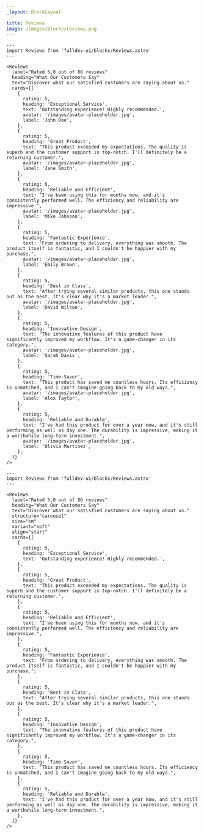 ```yaml
---
_layout: BlockLayout

title: Reviews
image: /images/blocks/reviews.png
---
```


```astro live
---
import Reviews from 'fulldev-ui/blocks/Reviews.astro'
---

<Reviews
  label="Rated 5,0 out of 86 reviews"
  heading="What Our Customers Say"
  text="Discover what our satisfied customers are saying about us."
  cards={[
    {
      rating: 5,
      heading: 'Exceptional Service',
      text: 'Outstanding experience! Highly recommended.',
      avatar: '/images/avatar-placeholder.jpg',
      label: 'John Doe',
    },
    {
      rating: 5,
      heading: 'Great Product',
      text: "This product exceeded my expectations. The quality is superb and the customer support is top-notch. I'll definitely be a returning customer.",
      avatar: '/images/avatar-placeholder.jpg',
      label: 'Jane Smith',
    },
    {
      rating: 5,
      heading: 'Reliable and Efficient',
      text: "I've been using this for months now, and it's consistently performed well. The efficiency and reliability are impressive.",
      avatar: '/images/avatar-placeholder.jpg',
      label: 'Mike Johnson',
    },
    {
      rating: 5,
      heading: 'Fantastic Experience',
      text: "From ordering to delivery, everything was smooth. The product itself is fantastic, and I couldn't be happier with my purchase.",
      avatar: '/images/avatar-placeholder.jpg',
      label: 'Emily Brown',
    },
    {
      rating: 5,
      heading: 'Best in Class',
      text: "After trying several similar products, this one stands out as the best. It's clear why it's a market leader.",
      avatar: '/images/avatar-placeholder.jpg',
      label: 'David Wilson',
    },
    {
      rating: 5,
      heading: 'Innovative Design',
      text: "The innovative features of this product have significantly improved my workflow. It's a game-changer in its category.",
      avatar: '/images/avatar-placeholder.jpg',
      label: 'Sarah Davis',
    },
    {
      rating: 5,
      heading: 'Time-Saver',
      text: "This product has saved me countless hours. Its efficiency is unmatched, and I can't imagine going back to my old ways.",
      avatar: '/images/avatar-placeholder.jpg',
      label: 'Alex Taylor',
    },
    {
      rating: 5,
      heading: 'Reliable and Durable',
      text: "I've had this product for over a year now, and it's still performing as well as day one. The durability is impressive, making it a worthwhile long-term investment.",
      avatar: '/images/avatar-placeholder.jpg',
      label: 'Olivia Martinez',
    },
  ]}
/>
```

```astro live
---
import Reviews from 'fulldev-ui/blocks/Reviews.astro'
---

<Reviews
  label="Rated 5,0 out of 86 reviews"
  heading="What Our Customers Say"
  text="Discover what our satisfied customers are saying about us."
  structure="carousel"
  size="sm"
  variant="soft"
  align="start"
  cards={[
    {
      rating: 5,
      heading: 'Exceptional Service',
      text: 'Outstanding experience! Highly recommended.',
    },
    {
      rating: 5,
      heading: 'Great Product',
      text: "This product exceeded my expectations. The quality is superb and the customer support is top-notch. I'll definitely be a returning customer.",
    },
    {
      rating: 5,
      heading: 'Reliable and Efficient',
      text: "I've been using this for months now, and it's consistently performed well. The efficiency and reliability are impressive.",
    },
    {
      rating: 5,
      heading: 'Fantastic Experience',
      text: "From ordering to delivery, everything was smooth. The product itself is fantastic, and I couldn't be happier with my purchase.",
    },
    {
      rating: 5,
      heading: 'Best in Class',
      text: "After trying several similar products, this one stands out as the best. It's clear why it's a market leader.",
    },
    {
      rating: 5,
      heading: 'Innovative Design',
      text: "The innovative features of this product have significantly improved my workflow. It's a game-changer in its category.",
    },
    {
      rating: 5,
      heading: 'Time-Saver',
      text: "This product has saved me countless hours. Its efficiency is unmatched, and I can't imagine going back to my old ways.",
    },
    {
      rating: 5,
      heading: 'Reliable and Durable',
      text: "I've had this product for over a year now, and it's still performing as well as day one. The durability is impressive, making it a worthwhile long-term investment.",
    },
  ]}
/>
```
